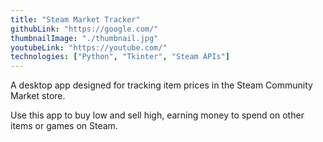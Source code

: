 ---
title: "Steam Market Tracker"
githubLink: "https://google.com/"
thumbnailImage: "./thumbnail.jpg"
youtubeLink: "https://youtube.com/"
technologies: ["Python", "Tkinter", "Steam APIs"]
---
A desktop app designed for tracking item prices in the Steam Community Market store.

Use this app to buy low and sell high, earning money to spend on other items or games on Steam.